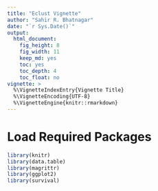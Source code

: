 ```yaml
---
title: "Eclust Vignette"
author: "Sahir R. Bhatnagar"
date: "`r Sys.Date()`"
output:
  html_document:
    fig_height: 8
    fig_width: 11
    keep_md: yes
    toc: yes
    toc_depth: 4
    toc_float: no
vignette: >
  %\VignetteIndexEntry{Vignette Title}
  %\VignetteEncoding{UTF-8}
  %\VignetteEngine{knitr::rmarkdown}
---
```


# Load Required Packages

```r
library(knitr)
library(data.table)
library(magrittr)
library(ggplot2)
library(survival)
```
